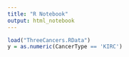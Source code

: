 ```yaml
---
title: "R Notebook"
output: html_notebook
---
```



```r
load("ThreeCancers.RData")
y = as.numeric(CancerType == 'KIRC')

```

